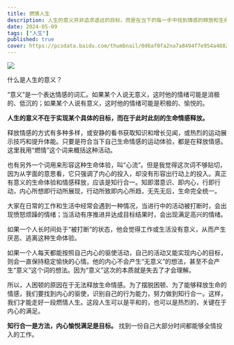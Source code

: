 ```yaml
---
title: 燃情人生
description: 人生的意义并非追求遥远的目标，而是在当下的每一步中找到情感的释放和生命的赞歌。 这种情感的释放，无论是沉思还是运动，都应是心之所向，行动所显。 
date: 2024-05-09
tags: ["人生"]
published: true
cover: https://pcsdata.baidu.com/thumbnail/0d6af0fa2na7a8494f7e954a48823c4f?fid=2668506757-16051585-1055975556568245&rt=pr&sign=FDTAER-yUdy3dSFZ0SVxtzShv1zcMqd-WoLTDt5sS4LxtGbtpEmRIMFWa%2B0%3D&expires=2h&chkv=0&chkbd=0&chkpc=&dp-logid=8766958096937528640&dp-callid=0&time=1715220000&bus_no=26&size=c1600_u1600&quality=100&vuk=-&ft=video 
---
```


![](https://pcsdata.baidu.com/thumbnail/0d6af0fa2na7a8494f7e954a48823c4f?fid=2668506757-16051585-1055975556568245&rt=pr&sign=FDTAER-yUdy3dSFZ0SVxtzShv1zcMqd-WoLTDt5sS4LxtGbtpEmRIMFWa%2B0%3D&expires=2h&chkv=0&chkbd=0&chkpc=&dp-logid=8766958096937528640&dp-callid=0&time=1715220000&bus_no=26&size=c1600_u1600&quality=100&vuk=-&ft=video)

什么是人生的意义？

“意义”是一个表达情感的词汇。如果某个人说无意义，这时他的情绪可能是消极的、低沉的；如果某个人说有意义，这时他的情绪可能是积极的、愉悦的。

**人生的意义不在于实现某个具体的目标，而在于此时此刻的生命情感释放。**

释放情感的方式有多种多样，或安静的看书获取知识和增长见闻，或热烈的运动展示技巧和提升体能。只要是符合当下自己生命情感的运动体验，都是在释放情感。这里我用“燃情”这个词来概括这种活动。

也有另外一个词用来形容这种生命体验，叫“心流”。但是我觉得这次词不够贴切，因为从字面的意思看，它只强调了内心的投入，却没有形容出行动上的投入。真正有意义的生命体验和情感释放，应该是知行合一。知即潜意识、即内心，行即行动，内心所想即行动所展现，行动所致即内心所趋，无先无后，生命完全统一。

大家在日常的工作和生活中经常会遇到一种情况，当进行中的活动被打断时，会出现愤怒烦躁的情绪；当活动有序推进并达成目标结果时，会出现满足高兴的情绪。

如果一个人长时间处于“被打断”的状态，他会觉得工作或生活没有意义，从而产生厌恶、逃离这种生命体验。

如果一个人每天都能按照自己内心的驱使活动，自己的活动又能实现内心的目标，则会一直保持稳定愉快的心情。他的内心不会产生“无意义”的想法，甚至不会产生“意义”这个词的想法。因为“意义”这次的本质就是失去了才会理解。

所以，人困顿的原因在于无法释放生命情感。为了摆脱困顿、为了能够释放生命的情感，我们要找到内心的驱使，识别自己的行为能力，努力做到知行合一。这样，我们才能走好一段燃情人生。这段人生可以是平和的，也可以是热烈的，关键在于内心的满足。

**知行合一是方法，内心愉悦满足是目标。** 找到一份自己大部分时间都能够全情投入的工作。